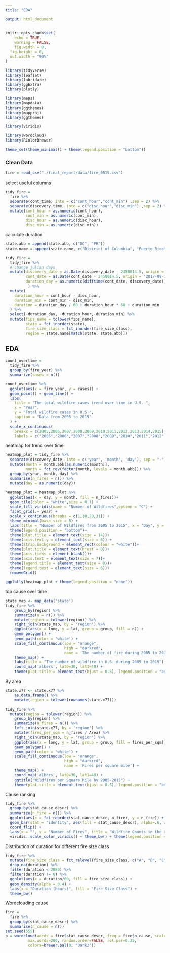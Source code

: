 ```yaml
---
title: "EDA"

output: html_document
---
```


```r
knitr::opts_chunk$set(
	echo = TRUE,
	warning = FALSE,
	fig.width = 8, 
  fig.height = 6,
  out.width = "90%"
)

library(tidyverse)
library(leaflet)
library(lubridate)
library(ggExtra)
library(plotly)

library(maps)
library(mapdata)
library(ggthemes)
library(mapproj)
library(ggthemes)

library(viridis)

library(wordcloud)
library(RColorBrewer)

theme_set(theme_minimal() + theme(legend.position = "bottom"))
```
### Clean Data
```r
fire = read_csv("./final_report/data/fire_0515.csv")
```

select useful columns
```r
tidy_fire = 
  fire %>% 
  separate(cont_time, into = c("cont_hour","cont_min") ,sep = 2) %>% 
  separate(discovery_time, into = c("disc_hour","disc_min") ,sep = 2) %>% 
  mutate(cont_hour = as.numeric(cont_hour),
         cont_min = as.numeric(cont_min),
         disc_hour = as.numeric(disc_hour),
         disc_min = as.numeric(disc_min))
```

calculate duration
```r
state.abb = append(state.abb, c("DC", "PR"))
state.name = append(state.name, c("District of Columbia", "Puerto Rico"))

tidy_fire = 
  tidy_fire %>% 
  # change julian days
  mutate(discovery_date = as.Date(discovery_date - 2458014.5, origin = '2017-09-18'),
         cont_date = as.Date(cont_date - 2458014.5, origin = '2017-09-18'),
         duration_day = as.numeric(difftime(cont_date, discovery_date))
          ) %>% 
  mutate(
    duration_hour = cont_hour - disc_hour,
    duration_min = cont_min - disc_min,
    duration = duration_day / 60 + duration_hour * 60 + duration_min
  ) %>% 
  select(-duration_day, -duration_hour,-duration_min) %>% 
  mutate(fips_name = tolower(fips_name),
         state = fct_inorder(state),
         fire_size_class = fct_inorder(fire_size_class),
         region = state.name[match(state, state.abb)])  
```

## EDA
```r
count_overtime = 
  tidy_fire %>% 
  group_by(fire_year) %>% 
  summarize(cases = n())

count_overtime %>% 
  ggplot(aes(x = fire_year, y = cases)) + 
  geom_point() + geom_line() + 
  labs(
    title = "The total wildfire cases trend over time in U.S. ",
    x = "Year",
    y = "Total wildfire cases in U.S.",
    caption = "Data from 2005 to 2015"
  ) + 
  scale_x_continuous(
    breaks = c(2005,2006,2007,2008,2009,2010,2011,2012,2013,2014,2015), 
    labels = c("2005","2006","2007","2008","2009","2010","2011","2012","2013","2014","2015"))
```
heatmap for trend over time
```r
heatmap_plot = tidy_fire %>%
  separate(discovery_date, into = c('year', 'month', 'day'), sep = "-") %>% 
  mutate(month = month.abb[as.numeric(month)],
         month = fct_rev(factor(month, levels = month.abb))) %>% 
  group_by(year, month, day) %>% 
  summarise(n_fires = n()) %>% 
  mutate(day = as.numeric(day))
 
heatmap_plot = heatmap_plot %>% 
  ggplot(aes(x = day, y = month, fill = n_fires))+
  geom_tile(color = "white",size = 0.1) + 
  scale_fill_viridis(name = "Number of Wildfires",option = "C") + 
  facet_grid(.~ year) +
  scale_x_continuous(breaks = c(1,10,20,31)) + 
  theme_minimal(base_size = 8) + 
  labs(title = "Number of Wildfires from 2005 to 2015", x = "Day", y = "Month") + 
  theme(legend.position = "bottom")+
  theme(plot.title = element_text(size = 14))+
  theme(axis.text.y = element_text(size = 6)) +
  theme(strip.background = element_rect(colour = "white"))+
  theme(plot.title = element_text(hjust = 0))+
  theme(axis.ticks = element_blank())+
  theme(axis.text = element_text(size = 7))+
  theme(legend.title = element_text(size = 8))+
  theme(legend.text = element_text(size = 6))+
  removeGrid()

ggplotly(heatmap_plot + theme(legend.position = "none"))

```



top cause over time

```r
state_map <- map_data('state')
tidy_fire %>% 
    group_by(region) %>%
    summarize(n = n()) %>%
    mutate(region = tolower(region)) %>% 
    right_join(state_map, by = 'region') %>%
    ggplot(aes(x = long, y = lat, group = group, fill = n)) + 
    geom_polygon() + 
    geom_path(color = 'white') + 
    scale_fill_continuous(low = "orange", 
                          high = "darkred",
                          name = 'The number of fire during 2005 to 2015') +
    theme_map() + 
    labs(title = "The number of wildfire in U.S. during 2005 to 2015") + 
    coord_map('albers', lat0=30, lat1=40) + 
    theme(plot.title = element_text(hjust = 0.5), legend.position = "bottom")
```

By area

```r
state.x77 <- state.x77 %>%
    as.data.frame() %>%
    mutate(region = tolower(rownames(state.x77)))

tidy_fire %>% 
  mutate(region = tolower(region)) %>% 
    group_by(region) %>%
    summarize(n_fires = n()) %>%
    left_join(state.x77, by = 'region') %>%
    mutate(fires_per_sqm = n_fires / Area) %>%
    right_join(state_map, by = 'region') %>%
    ggplot(aes(x = long, y = lat, group = group, fill = fires_per_sqm)) + 
    geom_polygon() + 
    geom_path(color = 'white') + 
    scale_fill_continuous(low = "orange", 
                          high = "darkred",
                          name = 'Fires per square mile') + 
    theme_map() + 
    coord_map('albers', lat0=30, lat1=40) + 
    ggtitle("Wildfires per Square Mile by 2005-2015") + 
    theme(plot.title = element_text(hjust = 0.5), legend.position = "bottom") 
```

Cause ranking
```r
tidy_fire %>% 
  group_by(stat_cause_descr) %>% 
  summarize(n_fire = n()) %>% 
  ggplot(aes(x = fct_reorder(stat_cause_descr, n_fire), y = n_fire)) +
  geom_bar(stat = "identity", aes(fill = stat_cause_descr), alpha=.6, width=.4) +
  coord_flip() +
  labs(x = "", y = "Number of Fires", title = "Wildfire Counts in the U.S. by Causes from 2005 to 2015") +
  viridis::scale_color_viridis() + theme_bw() + theme(legend.position = "none")
```


Distribution of duration for different fire size class
```r
tidy_fire %>% 
  mutate(fire_size_class = fct_relevel(fire_size_class, c("A", "B", "C", "D", "E", "F", "G"))) %>% 
  drop_na(duration) %>% 
  filter(duration < 2880) %>%
  filter(duration != 0) %>%  
  ggplot(aes(x = duration/60, fill = fire_size_class)) +
  geom_density(alpha = 0.4) +
  labs(x = "Duration (hours)", fill = "Fire Size Class") +
  theme_bw()
```

Wordclouding cause
```r
fire = 
  fire %>% 
  group_by(stat_cause_descr) %>% 
  summarise(n_cause = n())
set.seed(555)
p = wordcloud(words = fire$stat_cause_descr, freq = fire$n_cause, scale = c(3, .8), min.freq = 1,
          max.words=200, random.order=FALSE, rot.per=0.35, 
          colors=brewer.pal(8, "Dark2"))
```













